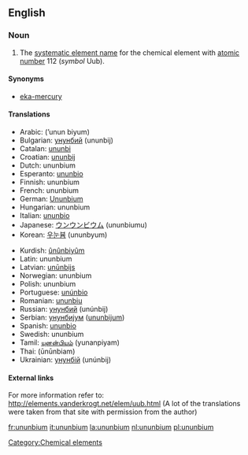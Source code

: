 ==English==
{{elements|Uub|roentgenium|Rg|ununtrium|Uut}}
=== Noun ===
{{en-noun-unc}}
{{wikipedia}}

#The [[systematic element name]] for the chemical element with [[atomic number]] 112 (''symbol'' Uub).

====Synonyms====
*[[eka-mercury]]

==== Translations ====
{{top}}
*Arabic: {{ARchar|[[أنون بيوم]]}} (’unun biyum) {{m}}
*Bulgarian: [[унунбий]] (ununbij) {{m}}
*Catalan: [[ununbi]] {{m}}
*Croatian: [[ununbij]]
*Dutch: ununbium {{n}}
*Esperanto: [[ununbio]]
*Finnish: ununbium
*French: ununbium {{m}}
*German: [[Ununbium]] {{n}}
*Hungarian: ununbium
*Italian: [[ununbio]] {{m}}
*Japanese: [[ウンウンビウム]] (ununbiumu)
*Korean: [[우눈븀]] (ununbyum)
{{mid}}
*Kurdish: [[ûnûnbiyûm]]
*Latin: ununbium {{n}}
*Latvian: [[unūnbijs]]
*Norwegian: ununbium
*Polish: ununbium {{m}}
*Portuguese: [[unúnbio]] {{m}}
*Romanian: [[ununbiu]] {{n}}
*Russian: [[унунбий]] (unúnbij) {{m}}
*Serbian: [[унунбијум]] ([[ununbijum]]) {{m}}
*Spanish: [[ununbio]] {{m}}
*Swedish: ununbium
*Tamil: [[யுனன்பியம்]] (yunanpiyam)
*Thai: {{THchar|[[อูนอูนเบียม]]}} (ūnūnbiam)
*Ukrainian: [[унунбій]] (unúnbij) {{m}}
{{bottom}}

====External links====
For more information refer to:
http://elements.vanderkrogt.net/elem/uub.html
(A lot of the translations were taken from that site with permission from the author)

[[Category:Chemical elements]]

[[fr:ununbium]]
[[it:ununbium]]
[[la:ununbium]]
[[nl:ununbium]]
[[pl:ununbium]]